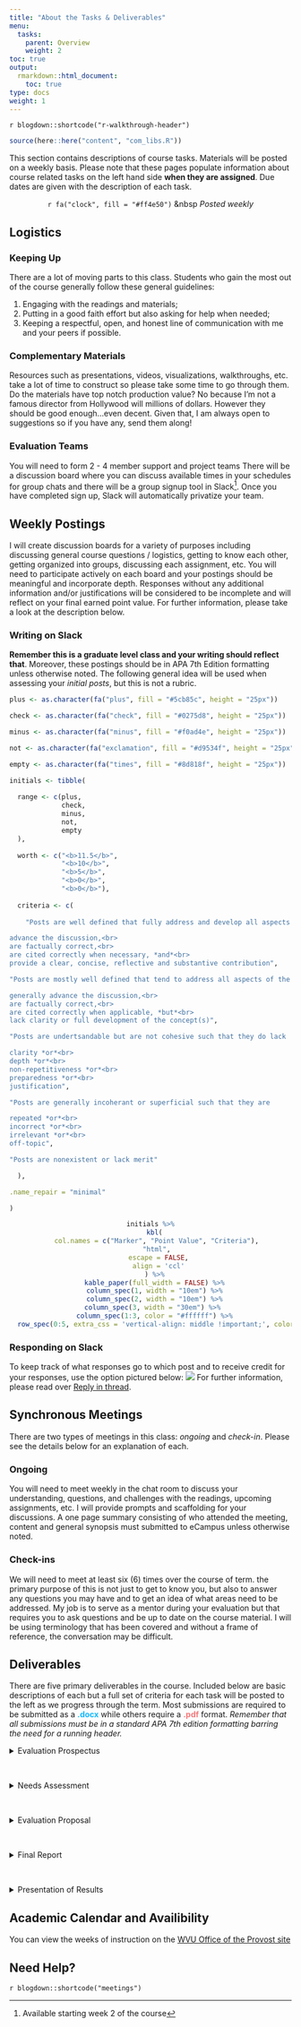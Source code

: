 ```yaml
---
title: "About the Tasks & Deliverables"
menu:
  tasks:
    parent: Overview
    weight: 2
toc: true
output:
  rmarkdown::html_document:
    toc: true
type: docs
weight: 1
---
```


`r blogdown::shortcode("r-walkthrough-header")`

```r
source(here::here("content", "com_libs.R"))
```

This section contains descriptions of course tasks. Materials will be posted on a weekly basis. Please note that these pages populate information about course related tasks on the left hand side **when they are assigned**. Due dates are given with the description of each task.

<center>
`r fa("clock", fill = "#ff4e50")` &nbsp <i>Posted weekly</i> 
</center>

## Logistics

### Keeping Up

There are a lot of moving parts to this class. Students who gain the most out of the course generally follow these general guidelines:

1. Engaging with the readings and materials;
2. Putting in a good faith effort but also asking for help when needed; 
3. Keeping a respectful, open, and honest line of communication with me and your peers if possible.

### Complementary Materials 

Resources such as presentations, videos, visualizations, walkthroughs, etc. take a lot of time to construct so please take some time to go through them. Do the materials have top notch production value? No because I'm not a famous director from Hollywood will millions of dollars. However they should be good enough...even decent. Given that, I am always open to suggestions so if you have any, send them along!

### Evaluation Teams

You will need to form 2 - 4 member support and project teams There will be a discussion board where you can discuss available times in your schedules for group chats and there will be a group signup tool in Slack^[Available starting week 2 of the course]. Once you have completed sign up, Slack will automatically privatize your team. 

## Weekly Postings
I will create discussion boards for a variety of purposes including discussing general course questions / logistics, getting to know each other, getting organized into groups, discussing each assignment, etc. You will need to participate actively on each board and your postings should be meaningful and incorporate depth. Responses without any additional information and/or justifications will be considered to be incomplete and will reflect on your final earned point value. For further information, please take a look at the description below.

### Writing on Slack
**Remember this is a graduate level class and your writing should reflect that**. Moreover, these postings should be in APA 7th Edition formatting unless otherwise noted. The following general idea will be used when assessing your *initial posts*, but this is not a rubric. 

```r

plus <- as.character(fa("plus", fill = "#5cb85c", height = "25px"))

check <- as.character(fa("check", fill = "#0275d8", height = "25px"))

minus <- as.character(fa("minus", fill = "#f0ad4e", height = "25px"))

not <- as.character(fa("exclamation", fill = "#d9534f", height = "25px"))

empty <- as.character(fa("times", fill = "#8d818f", height = "25px"))

initials <- tibble(
  
  range <- c(plus, 
             check,
             minus, 
             not,
             empty
  ),
  
  worth <- c("<b>11.5</b>",
             "<b>10</b>",
             "<b>5</b>",
             "<b>0</b>",
             "<b>0</b>"),
  
  criteria <- c(
    
    "Posts are well defined that fully address and develop all aspects of the prompt such that they

advance the discussion,<br>
are factually correct,<br>
are cited correctly when necessary, *and*<br>
provide a clear, concise, reflective and substantive contribution",

"Posts are mostly well defined that tend to address all aspects of the prompt such that they

generally advance the discussion,<br>
are factually correct,<br>
are cited correctly when applicable, *but*<br>
lack clarity or full development of the concept(s)",

"Posts are undertsandable but are not cohesive such that they do lack 

clarity *or*<br>
depth *or*<br>
non-repetitiveness *or*<br>
preparedness *or*<br>
justification",

"Posts are generally incoherant or superficial such that they are

repeated *or*<br>
incorrect *or*<br>
irrelevant *or*<br>
off-topic",

"Posts are nonexistent or lack merit"

  ),

.name_repair = "minimal"

)

```

<center>
```r
initials %>%
  kbl(
    col.names = c("Marker", "Point Value", "Criteria"), 
    "html", 
    escape = FALSE,
    align = 'ccl'
  ) %>%
  kable_paper(full_width = FALSE) %>%
  column_spec(1, width = "10em") %>%
  column_spec(2, width = "10em") %>%
  column_spec(3, width = "30em") %>% 
  column_spec(1:3, color = "#ffffff") %>%
  row_spec(0:5, extra_css = 'vertical-align: middle !important;', color = "#ffffff", background = "transparent") 
```
</center>

### Responding on Slack
To keep track of what responses go to which post and to receive credit for your responses, use the option pictured below: ![](/img/lesson/slack_pop_menu.png) For further information, please read over [Reply in thread](https://slack.com/help/articles/115000769927-Use-threads-to-organize-discussions-).

## Synchronous Meetings
There are two types of meetings in this class: *ongoing* and *check-in*. Please see the details below for an explanation of each.

### Ongoing
You will need to meet weekly in the chat room to discuss your understanding, questions, and challenges with the readings, upcoming assignments, etc. I will provide prompts and scaffolding for your discussions. A one page summary consisting of who attended the meeting, content and general synopsis must submitted to eCampus unless otherwise noted.

### Check-ins
We will need to meet at least six (6) times over the course of term. the primary purpose of this is not just to get to know you, but also to answer any questions you may have and to get an idea of what areas need to be addressed. My job is to serve as a mentor during your evaluation but that requires you to ask questions and be up to date on the course material. I will be using terminology that has been covered and without a frame of reference, the conversation may be difficult.

## Deliverables

There are five primary deliverables in the course. Included below are basic descriptions of each but a full set of criteria for each task will be posted to the left as we progress through the term. Most submissions are required to be submitted as a <span style="color:#12b8ff;font-weight: bold;">.docx</span> while others require a <span style="color:#f47a7b;font-weight: bold;">.pdf</span> format. *Remember that all submissions must be in a standard APA 7th edition formatting barring the need for a running header.*

<div id="anchorwk1"> 
<details><summary>Evaluation Prospectus</summary>
<br>
<p>
A general list and brief descriptions of possible programs to evaluate
</p>
</details>
</div>
<br>

<div id="anchorwk2"> 
<details><summary>Needs Assessment</summary>
<br>
<p>
After identifying a program, your group will be tasked to conduct at least one interview and/or focus group using an approved medium of the primary stakeholder(s) and/or sponsor(s)
</p>
</details>
</div>
<br>

<div id="anchorwk3"> 
<details><summary>Evaluation Proposal</summary>
<br>
<p>
A full proposal of the anticipated evaluation framework including a discussion of the program, its needs, and intended approach/methods
</p>
</details>
</div>
<br>

<div id="anchorwk4"> 
<details><summary>Final Report</summary>
<br>
<p>
A stakeholder or sponsor oriented report of the full evaluation process written to be accessible and appropriate for the intended audience.  

Depending on the program you evaluate and on how you end up conceptualizing your evaluation study, these assignments may be modified in order to make them more meaningful and applicable to your needs and interests. Further details may be found the individual task documents. Never hesitate to discuss any issues you have relative to the assignments with me. More about these task will be posted in the upcoming weeks
</p>
</details>
</div>
<br>

<div id="anchorwk5"> 
<details><summary>Presentation of Results</summary>
<br>
<p>
This task will involve your group presenting on your evaluation. This will be your way of teaching the class about the program your group chose to evaluate and what you learned from conducting your evaluation project
</p>
</details>
</div>

## Academic Calendar and Availibility

You can view the weeks of instruction on the [WVU Office of the Provost site](https://provost.wvu.edu/academic-calendar/weeks-of-instruction)

## Need Help?

`r blogdown::shortcode("meetings")`
